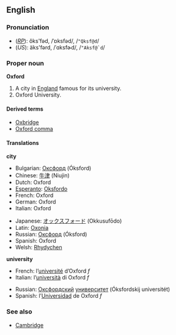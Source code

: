 ==English==
===Pronunciation===
*(''[[RP]]''): ŏks'fəd, /ˈɒksfəd/, /<tt>"Qksf@d</tt>/
*(''US''): äks'fərd, /ˈɑksfɚd/, /<tt>"Aksf@`d</tt>/

===Proper noun===
'''Oxford'''
{{wikipedia}}

# A city in [[England]] famous for its university.
# Oxford University.

====Derived terms====
*[[Oxbridge]]
*[[Oxford comma]]

====Translations====
'''city'''
{{top}}
*Bulgarian: [[Оксфорд]] (Óksford) {{m}}
*Chinese: [[牛津]] (Niujin)
*Dutch: Oxford
*[[Esperanto]]: [[Oksfordo]]
*French: Oxford
*German: Oxford
*Italian: Oxford
{{mid}}
*Japanese: [[オックスフォード]] (Okkusufōdo)
*Latin: [[Oxonia]]
*Russian: [[Оксфорд]] (Óksford) {{m}}
*Spanish: Oxford
*Welsh: [[Rhydychen]]
{{bottom}}

'''university'''
{{top}}
*French: l’[[université]] d’Oxford ''f''
*Italian: l’[[università]] di Oxford ''f''
{{mid}}
*Russian: [[Оксфордский]] [[университет]] (Óksfordskij universitét) {{m}}
*Spanish: l’[[Universidad]] de Oxford ''f''
{{bottom}}

===See also===
*[[Cambridge]]